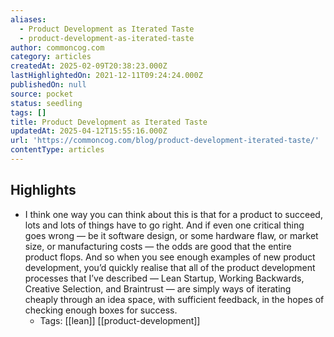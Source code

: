 ```yaml
---
aliases:
  - Product Development as Iterated Taste
  - product-development-as-iterated-taste
author: commoncog.com
category: articles
createdAt: 2025-02-09T20:38:23.000Z
lastHighlightedOn: 2021-12-11T09:24:24.000Z
publishedOn: null
source: pocket
status: seedling
tags: []
title: Product Development as Iterated Taste
updatedAt: 2025-04-12T15:55:16.000Z
url: 'https://commoncog.com/blog/product-development-iterated-taste/'
contentType: articles
---
```

## Highlights

- I think one way you can think about this is that for a product to succeed, lots and lots of things have to go right. And if even one critical thing goes wrong — be it software design, or some hardware flaw, or market size, or manufacturing costs — the odds are good that the entire product flops. And so when you see enough examples of new product development, you’d quickly realise that all of the product development processes that I’ve described — Lean Startup, Working Backwards, Creative Selection, and Braintrust — are simply ways of iterating cheaply through an idea space, with sufficient feedback, in the hopes of checking enough boxes for success.
    - Tags: [[lean]] [[product-development]]
